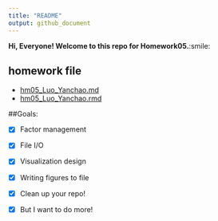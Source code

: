 ```yaml
---
title: "README"
output: github_document
---
```


**Hi, Everyone! Welcome to this repo for Homework05.**:smile:

## homework file

+ [hm05_Luo_Yanchao.md](https://github.com/yanchaoluo/STAT545-hw-Luo-Yanchao/blob/master/hm5/hm05_Luo_Yanchao.md)
+ [hm05_Luo_Yanchao.rmd](https://github.com/yanchaoluo/STAT545-hw-Luo-Yanchao/blob/master/hm5/hm05_Luo_Yanchao.rmd)

##Goals:

+ [x] Factor management

+ [x] File I/O

+ [x] Visualization design

+ [x] Writing figures to file

+ [x] Clean up your repo!

+ [x] But I want to do more!